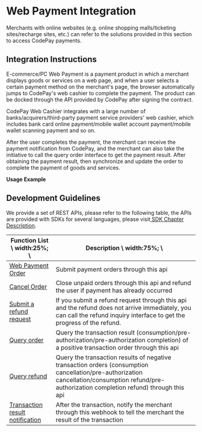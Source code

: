 
# Web Payment Integration

Merchants with online websites (e.g. online shopping malls/ticketing sites/recharge sites, etc.) can refer to the solutions provided in this section to access CodePay payments.

## Integration Instructions

E-commerce/PC Web Payment is a payment product in which a merchant displays goods or services on a web page, and when a user selects a certain payment method on the merchant's page, the browser automatically jumps to CodePay's web cashier to complete the payment. The product can be docked through the API provided by CodePay after signing the contract.

CodePay Web Cashier integrates with a large number of banks/acquirers/third-party payment service providers' web cashier, which includes bank card online payment/mobile wallet account payment/mobile wallet scanning payment and so on.

After the user completes the payment, the merchant can receive the payment notification from CodePay, and the merchant can also take the initiative to call the query order interface to get the payment result. After obtaining the payment result, then synchronize and update the order to complete the payment of goods and services.

**Usage Example**

<ImageZoom src={pcWebPayFlowImg} />

## Development Guidelines

We provide a set of REST APIs, please refer to the following table, the APIs are provided with SDKs for several languages, please visit<a href = "/PaymentGatewaySDKSamples"> SDK Chapter Description</a>.

| Function List \ width:25%; \                                                                                                | Description \ width:75%; \                                                                                                                                                                     |
|-----------------------------------------------------------------------------------------------------------------------------|------------------------------------------------------------------------------------------------------------------------------------------------------------------------------------------------|
| <a href="./CloudAPI#tag/Online-Payment/paths/~1api~1entry~1payunifiedorder/post" target="_blank">Web Payment Order</a>      | Submit payment orders through this api                                                                                                                                                         |
| <a href="./CloudAPI#tag/Public-API/paths/~1api~1entry~1orderrevoker/post" target="_blank">Cancel Order</a>                  | Close unpaid orders through this api and refund the user if payment has already occurred                                                                                                       |
| <a href="./CloudAPI#tag/Public-API/paths/~1api~1entry~1orderrefundsubmit/post" target="_blank">Submit a refund request</a>  | If you submit a refund request through this api and the refund does not arrive immediately, you can call the refund inquiry interface to get the progress of the refund.                       |
| <a href="./CloudAPI#tag/Public-API/paths/~1api~1entry~1orderquery/post" target="_blank">Query order</a>                     | Query the transaction result (consumption/pre-authorization/pre-authorization completion) of a positive transaction order through this api                                                     |
| <a href="./CloudAPI#tag/Public-API/paths/~1api~1entry~1orderrefundquery/post" target="_blank">Query refund</a>              | Query the transaction results of negative transaction orders (consumption cancellation/pre-authorization cancellation/consumption refund/pre-authorization completion refund) through this api |
| <a href="./CloudAPI#tag/Public-API/paths/~1%7Bmerchant_website%7D/post" target="_blank">Transaction result notification</a> | After the transaction, notify the merchant through this webhook to tell the merchant the result of the transaction                                                                             |
